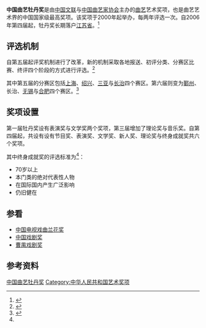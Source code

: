 {{Infobox award
| name           = 中国曲艺牡丹奖
| current_awards = 
| image       =
| imagesize   =
| caption     = 
| description = 
| presenter   = [[中国文学艺术界联合会|中国文学艺术界联合会]]<br/>[[中国曲艺家协会|中国曲艺家协会]]
| country     = {{CHN}}
| year        = 2000年
| website     =
}}
'''中国曲艺牡丹奖'''是由[[中国文联|中国文联]]与[[中国曲艺家协会|中国曲艺家协会]]主办的[[曲艺|曲艺]]艺术奖项，也是曲艺艺术界的中国国家级最高奖项。该奖项于2000年起举办，每两年评选一次。自2006年第四届起，牡丹奖长期落户[[江苏省|江苏省]]。<ref name="xhby">{{cite web|url=http://xhby.net/xhby/content/2006-09/15/content_1402326.htm|title=中国曲艺牡丹奖将永久落户江苏|publisher=新华报业网|date=2006-09-15}}{{dead link|date=2017年11月 |bot=InternetArchiveBot |fix-attempted=yes }}</ref>

== 评选机制 ==
自第五届起评奖机制进行了改革，新的机制采取各地报送、初评分类、分赛区比赛、终评四个阶段的方式进行评选。<ref>{{cite web|url=http://www.cflac.org.cn/pingjiang/2008-05/27/content_13881678.htm|title=第五届中国曲艺牡丹奖将改革评奖机制|publisher=中国文联网|deadurl=yes|archiveurl=https://archive.is/20121202224042/http://www.cflac.org.cn/pingjiang/2008-05/27/content_13881678.htm|archivedate=2012-12-02|accessdate=2011-02-05}}</ref>

其中第五届的分赛区包括[[上海|上海]]、[[绍兴|绍兴]]、[[三亚|三亚]]与[[長治市|长治]]四个赛区。第六届则变为[[鄞州|鄞州]]、长治、[[无锡|无锡]]与[[合肥|合肥]]四个赛区。<ref>{{cite web|url=http://culture.people.com.cn/GB/87423/11651117.html|title=第六届中国曲艺牡丹奖评奖启动 小沈阳入选分赛区|publisher=人民网|date=2010-05-20|accessdate=2011-02-05|archive-date=2016-03-04|archive-url=https://web.archive.org/web/20160304111610/http://culture.people.com.cn/GB/87423/11651117.html|dead-url=no}}</ref>

== 奖项设置 ==
第一届牡丹奖设有表演奖与文学奖两个奖项，第三届增加了理论奖与音乐奖。自第四届起，共设有设有节目奖、表演奖、文学奖、新人奖、理论奖与终身成就奖共六个奖项。

其中终身成就奖的评选标准为<ref name="xhby" />：
* 70岁以上
* 本门类的绝对代表性人物
* 在国际国内产生广泛影响
* 仍旧健在

==参看==
*[[中国电视戏曲兰花奖|中国电视戏曲兰花奖]]
*[[中国戏剧奖|中国戏剧奖]]
*[[曹禺戏剧奖|曹禺戏剧奖]]

== 参考资料 ==
{{reflist}}

{{中国曲艺牡丹奖}}
{{中国文艺奖项}}

[[Category:中国曲艺牡丹奖|]]
[[Category:中华人民共和国艺术奖项|Category:中华人民共和国艺术奖项]]